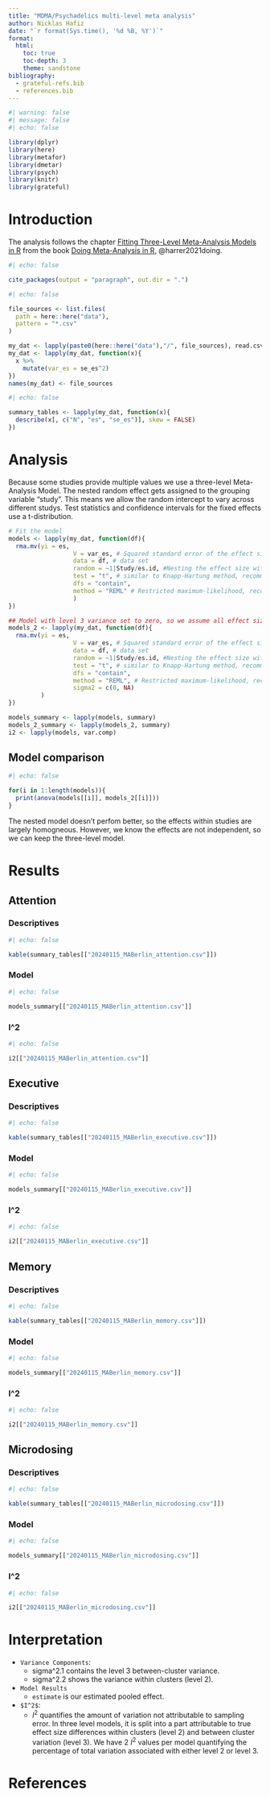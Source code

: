 ```yaml
---
title: "MDMA/Psychadelics multi-level meta analysis"
author: Nicklas Hafiz
date: "`r format(Sys.time(), '%d %B, %Y')`"
format: 
  html:
    toc: true
    toc-depth: 3
    theme: sandstone
bibliography:
  - grateful-refs.bib
  - references.bib
---
```


```r
#| warning: false
#| message: false
#| echo: false

library(dplyr)
library(here)
library(metafor)
library(dmetar)
library(psych)
library(knitr)
library(grateful)
```

# Introduction
The analysis follows the chapter [Fitting Three-Level Meta-Analysis Models in R](https://bookdown.org/MathiasHarrer/Doing_Meta_Analysis_in_R/multilevel-ma.html#multilevel-R) from the book [Doing Meta-Analysis in R](https://bookdown.org/MathiasHarrer/Doing_Meta_Analysis_in_R/), @harrer2021doing. 
```r
#| echo: false

cite_packages(output = "paragraph", out.dir = ".")
```

```r
#| echo: false

file_sources <- list.files(
  path = here::here("data"),
  pattern = "*.csv"
)

my_dat <- lapply(paste0(here::here("data"),"/", file_sources), read.csv)
my_dat <- lapply(my_dat, function(x){
  x %>%
    mutate(var_es = se_es^2)
})
names(my_dat) <- file_sources
```

```r
#| echo: false

summary_tables <- lapply(my_dat, function(x){
  describe(x[, c("N", "es", "se_es")], skew = FALSE)
})
```

# Analysis
Because some studies provide multiple values we use a three-level Meta-Analysis Model. The nested random effect gets assigned to the grouping variable "study". This means we allow the random intercept to vary across different studys. 
Test statistics and confidence intervals for the fixed effects use a t-distribution.  

```r
# Fit the model
models <- lapply(my_dat, function(df){
  rma.mv(yi = es,
                  V = var_es, # Squared standard error of the effect size
                  data = df, # data set
                  random = ~1|Study/es.id, #Nesting the effect size within the Studys
                  test = "t", # similar to Knapp-Hartung method, recommended
                  dfs = "contain",
                  method = "REML" # Restricted maximum-likelihood, recommended
                  )
})

## Model with level 3 variance set to zero, so we assume all effect sizes to be independent
models_2 <- lapply(my_dat, function(df){
  rma.mv(yi = es,
                  V = var_es, # Squared standard error of the effect size
                  data = df, # data set
                  random = ~1|Study/es.id, #Nesting the effect size within the Studys
                  test = "t", # similar to Knapp-Hartung method, recommended
                  dfs = "contain",
                  method = "REML", # Restricted maximum-likelihood, recommended
                  sigma2 = c(0, NA)         
         )
})

models_summary <- lapply(models, summary)
models_2_summary <- lapply(models_2, summary)
i2 <- lapply(models, var.comp)
```


## Model comparison
```r
#| echo: false

for(i in 1:length(models)){
  print(anova(models[[i]], models_2[[i]]))
}
```
The nested model doesn't perfom better, so the effects within studies are largely homogneous. However, we know the effects are not independent, so we can keep the three-level model. 

# Results
## Attention
### Descriptives
```r
#| echo: false

kable(summary_tables[["20240115_MABerlin_attention.csv"]])
```

### Model
```r
#| echo: false

models_summary[["20240115_MABerlin_attention.csv"]] 
```

### I^2
```r
#| echo: false

i2[["20240115_MABerlin_attention.csv"]] 
```

## Executive
### Descriptives
```r
#| echo: false

kable(summary_tables[["20240115_MABerlin_executive.csv"]])
```

### Model
```r
#| echo: false

models_summary[["20240115_MABerlin_executive.csv"]]
```

### I^2
```r
#| echo: false

i2[["20240115_MABerlin_executive.csv"]]
```

## Memory
### Descriptives
```r
#| echo: false

kable(summary_tables[["20240115_MABerlin_memory.csv"]])
```

### Model
```r
#| echo: false

models_summary[["20240115_MABerlin_memory.csv"]]
```

### I^2
```r
#| echo: false

i2[["20240115_MABerlin_memory.csv"]]
```

## Microdosing
### Descriptives
```r
#| echo: false

kable(summary_tables[["20240115_MABerlin_microdosing.csv"]])
```

### Model
```r
#| echo: false

models_summary[["20240115_MABerlin_microdosing.csv"]]
```

### I^2
```r
#| echo: false

i2[["20240115_MABerlin_microdosing.csv"]]
```


# Interpretation

- `Variance Components`:
    * sigma^2.1 contains the level 3 between-cluster variance.
    * sigma^2.2 shows the variance within clusters (level 2).
- `Model Results`
    * `estimate` is our estimated pooled effect. 
- `$I^2$`: 
    * $I^2$ quantifies the amount of variation not attributable to sampling error. In three level models, it is split into a part attributable to true effect size differences within clusters (level 2) and between cluster variation (level 3). 
We have 2 $I^2$ values per model quantifying the percentage of total variation associated with either level 2 or level 3. 

# References

